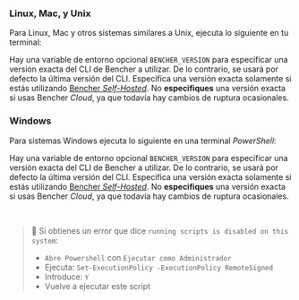 
### Linux, Mac, y Unix
Para Linux, Mac y otros sistemas similares a Unix, ejecuta lo siguiente en tu terminal:

<CliUnixScript />

Hay una variable de entorno opcional `BENCHER_VERSION` para especificar una versión exacta del CLI de Bencher a utilizar.
De lo contrario, se usará por defecto la última versión del CLI.
Especifica una versión exacta solamente si estás utilizando [Bencher *Self-Hosted*][bencher self hosted].
No __especifiques__ una versión exacta si usas Bencher *Cloud*, ya que todavía hay cambios de ruptura ocasionales.

<CliUnixScriptVersion />

### Windows
Para sistemas Windows ejecuta lo siguiente en una terminal _PowerShell_:

<CliWindowsScript />

Hay una variable de entorno opcional `BENCHER_VERSION` para especificar una versión exacta del CLI de Bencher a utilizar.
De lo contrario, se usará por defecto la última versión del CLI.
Especifica una versión exacta solamente si estás utilizando [Bencher *Self-Hosted*][bencher self hosted].
No __especifiques__ una versión exacta si usas Bencher *Cloud*, ya que todavía hay cambios de ruptura ocasionales.

<CliWindowsScriptVersion />

<br />

> 🐰 Si obtienes un error que dice `running scripts is disabled on this system`:
> - `Abre Powershell` con `Ejecutar como Administrador`
> - Ejecuta: `Set-ExecutionPolicy -ExecutionPolicy RemoteSigned`
> - Introduce: `Y`
> - Vuelve a ejecutar este script

[bencher self hosted]: /es/docs/explanation/bencher-self-hosted/